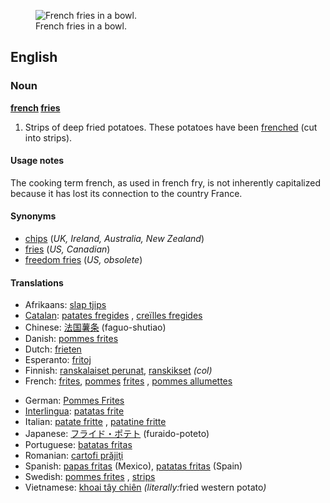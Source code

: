 [[Image:Pommes-1.jpg|thumb|French fries in a bowl.]]
==English==

===Noun===
{{wikipedia}}
'''[[french]] [[fries]]'''

# {{context|mostly|_|US|Canada}} Strips of deep fried potatoes.  These potatoes have been [[frenched]] (cut into strips).

====Usage notes====
The cooking term french, as used in french fry, is not inherently capitalized because it has lost its connection to the country France.

====Synonyms====
{{rfc-level|Synonyms at L4+ not in L3 POS section}}
*[[chips]] (''UK, Ireland, Australia, New Zealand'')
*[[fries]] (''US, Canadian'')
*[[freedom fries]] (''US, obsolete'')

====Translations====
{{trans-top|deep fried strips of potato}}
*Afrikaans: [[slap tjips]]
*[[Catalan]]: [[patates fregides]] {{f}}, [[creïlles fregides]] {{f}}
*Chinese: [[法国薯条]] (faguo-shutiao)
*Danish: [[pommes frites]] {{fpl}}
*Dutch: [[frieten]]
*Esperanto: [[fritoj]]
*Finnish: [[ranskalaiset perunat]], [[ranskikset]] ''(col)''
*French: [[frites]], [[pomme]]s [[frites]] {{fpl}}, [[pommes allumettes]] {{f}}
{{trans-mid}}
*German: [[Pommes Frites]] {{fpl}}
*[[Interlingua]]: [[patatas frite]]
*Italian: [[patate fritte]] {{fpl}}, [[patatine fritte]] {{fpl}}
*Japanese: [[フライド・ポテト]] (furaido-poteto)
*Portuguese: [[batatas fritas]]
*Romanian: [[cartofi prăjiţi]] {{mpl}}
*Spanish: [[papas fritas]] (Mexico), [[patatas fritas]] (Spain)
*Swedish: [[pommes frites]] {{c}}, [[strips]] {{p}}
*Vietnamese: [[khoai tây chiên]] ''(literally: ''fried western potato'')''
{{trans-bottom}}
